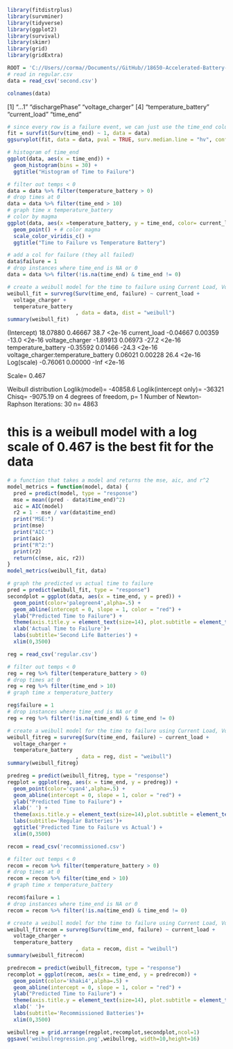 ```r
library(fitdistrplus)
library(survminer)
library(tidyverse)
library(ggplot2)
library(survival)
library(skimr)
library(grid)
library(gridExtra)
```
```r
ROOT = 'C://Users//corma//Documents//GitHub//18650-Accelerated-Battery-Life-Testing//'
# read in regular.csv
data = read_csv('second.csv')
```
```r
colnames(data)
```
[1] "...1"                "dischargePhase"      "voltage_charger"
[4] "temperature_battery" "current_load"        "time_end"

```r
# since every row is a failure event, we can just use the time_end column
fit = survfit(Surv(time_end) ~ 1, data = data)
ggsurvplot(fit, data = data, pval = TRUE, surv.median.line = "hv", conf.int = TRUE) + ggtitle("KM curve for Batteries")
```
```r
# histogram of time_end
ggplot(data, aes(x = time_end)) +
  geom_histogram(bins = 30) +
  ggtitle("Histogram of Time to Failure")
```


```r
# filter out temps < 0
data = data %>% filter(temperature_battery > 0)
# drop times at 0
data = data %>% filter(time_end > 10)
# graph time x temperature_battery
# color by magma
ggplot(data, aes(x =temperature_battery, y = time_end, color= current_load)) +
  geom_point() + # color magma
  scale_color_viridis_c() +
  ggtitle("Time to Failure vs Temperature Battery")
```

```r
# add a col for failure (they all failed)
data$failure = 1
# drop instances where time_end is NA or 0
data = data %>% filter(!is.na(time_end) & time_end != 0)
```
```r
# create a weibull model for the time to failure using Current Load, Voltage Charger, and Temperature Battery
weibull_fit = survreg(Surv(time_end, failure) ~ current_load +
  voltage_charger +
  temperature_battery
                      , data = data, dist = "weibull")
summary(weibull_fit)
```
(Intercept)                         18.07880    0.46667  38.7 <2e-16
current_load                        -0.04667    0.00359 -13.0 <2e-16
voltage_charger                     -1.89913    0.06973 -27.2 <2e-16
temperature_battery                 -0.35592    0.01466 -24.3 <2e-16
voltage_charger:temperature_battery  0.06021    0.00228  26.4 <2e-16
Log(scale)                          -0.76061    0.00000  -Inf <2e-16

Scale= 0.467

Weibull distribution
Loglik(model)= -40858.6   Loglik(intercept only)= -36321
Chisq= -9075.19 on 4 degrees of freedom, p= 1
Number of Newton-Raphson Iterations: 30
n= 4863


# this is a weibull model with a log scale of 0.467 is the best fit for the data

```r
# a function that takes a model and returns the mse, aic, and r^2
model_metrics = function(model, data) {
  pred = predict(model, type = "response")
  mse = mean((pred - data$time_end)^2)
  aic = AIC(model)
  r2 = 1 - mse / var(data$time_end)
  print("MSE:")
  print(mse)
  print("AIC:")
  print(aic)
  print("R^2:")
  print(r2)
  return(c(mse, aic, r2))
}
model_metrics(weibull_fit, data)
```
```r
# graph the predicted vs actual time to failure
pred = predict(weibull_fit, type = "response")
secondplot = ggplot(data, aes(x = time_end, y = pred)) +
  geom_point(color='palegreen4',alpha=.5) +
  geom_abline(intercept = 0, slope = 1, color = "red") +
  ylab("Predicted Time to Failure") + 
  theme(axis.title.y = element_text(size=14), plot.subtitle = element_text(size = 18),axis.text = element_text(size=12)) +
  xlab('Actual Time to Failure')+
  labs(subtitle='Second Life Batteries') +
  xlim(0,3500)
```

```r
reg = read_csv('regular.csv')

# filter out temps < 0
reg = reg %>% filter(temperature_battery > 0)
# drop times at 0
reg = reg %>% filter(time_end > 10)
# graph time x temperature_battery

reg$failure = 1
# drop instances where time_end is NA or 0
reg = reg %>% filter(!is.na(time_end) & time_end != 0)

# create a weibull model for the time to failure using Current Load, Voltage Charger, and Temperature Battery
weibull_fitreg = survreg(Surv(time_end, failure) ~ current_load +
  voltage_charger +
  temperature_battery
                      , data = reg, dist = "weibull")
summary(weibull_fitreg)
```
```r
predreg = predict(weibull_fitreg, type = "response")
regplot = ggplot(reg, aes(x = time_end, y = predreg)) +
  geom_point(color='cyan4',alpha=.5) +
  geom_abline(intercept = 0, slope = 1, color = "red") +
  ylab("Predicted Time to Failure") + 
  xlab(' ') +
  theme(axis.title.y = element_text(size=14),plot.subtitle = element_text(size = 18),plot.title = element_text(size = 24),axis.text = element_text(size=12)) +
  labs(subtitle='Regular Batteries')+
  ggtitle('Predicted Time to Failure vs Actual') +
  xlim(0,3500)
```

```r
recom = read_csv('recommissioned.csv')

# filter out temps < 0
recom = recom %>% filter(temperature_battery > 0)
# drop times at 0
recom = recom %>% filter(time_end > 10)
# graph time x temperature_battery

recom$failure = 1
# drop instances where time_end is NA or 0
recom = recom %>% filter(!is.na(time_end) & time_end != 0)

# create a weibull model for the time to failure using Current Load, Voltage Charger, and Temperature Battery
weibull_fitrecom = survreg(Surv(time_end, failure) ~ current_load +
  voltage_charger +
  temperature_battery
                      , data = recom, dist = "weibull")
summary(weibull_fitrecom)
```
```r

predrecom = predict(weibull_fitrecom, type = "response")
recomplot = ggplot(recom, aes(x = time_end, y = predrecom)) +
  geom_point(color='khaki4',alpha=.5) +
  geom_abline(intercept = 0, slope = 1, color = "red") +
  ylab("Predicted Time to Failure") +
  theme(axis.title.y = element_text(size=14), plot.subtitle = element_text(size = 18),axis.text = element_text(size=12)) +
  xlab(' ')+
  labs(subtitle='Recommissioned Batteries')+
  xlim(0,3500)
```

```r
weibullreg = grid.arrange(regplot,recomplot,secondplot,ncol=1)
ggsave('weibullregression.png',weibullreg, width=10,height=16)
```

